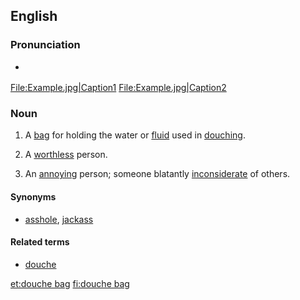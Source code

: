 ==English==

===Pronunciation===
* {{a|UK|US}} {{IPA|/ˈduːʃ ˌbæɡ/}}
<gallery>
File:Example.jpg|Caption1
File:Example.jpg|Caption2
</gallery>
===Noun===
{{en-noun|sg=[[douche]] [[bag]]}}

# A [[bag]] for holding the water or [[fluid]] used in [[douching]].
# {{idiomatic|vulgar|pejorative}} A [[worthless]] person.
# {{idiomatic|vulgar|pejorative}} An [[annoy]]ing person; someone blatantly [[inconsiderate]] of others.

====Synonyms====
* {{sense|annoying, inconsiderate person}} [[asshole]], [[jackass]]

====Related terms====
* [[douche]]

[[et:douche bag]]
[[fi:douche bag]]